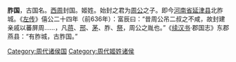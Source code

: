 '''胙国'''，古国名。[[西周|西周]]封国。姬姓。始封之君为[[周公|周公]]之子。即今[[河南省|河南省]][[延津县|延津县]]北胙城。《[[左传|左传]]》僖公二十四年（前636年）：富辰曰：“昔周公吊二叔之不咸，故封建亲戚以蕃屏周……，凡[[蒋国|蒋]]、[[邢国|邢]]、[[茅国|茅]]、胙、[[祭国|祭]]，周公之胤也。”《[[续汉书|续汉书]]·郡国志》东郡燕县：“有胙城，古胙国。”

{{周初姬姓诸侯}}
{{河南省先秦列國}}

[[Category:周代诸侯国|Category:周代诸侯国]] 
[[Category:周代姬姓诸侯|Category:周代姬姓诸侯]]